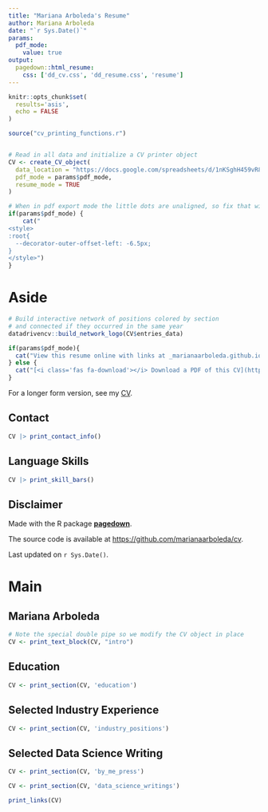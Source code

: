 ```yaml
---
title: "Mariana Arboleda's Resume"
author: Mariana Arboleda
date: "`r Sys.Date()`"
params:
  pdf_mode:
    value: true
output:
  pagedown::html_resume:
    css: ['dd_cv.css', 'dd_resume.css', 'resume']
---
```


```r
knitr::opts_chunk$set(
  results='asis', 
  echo = FALSE
)

source("cv_printing_functions.r")


# Read in all data and initialize a CV printer object
CV <- create_CV_object(
  data_location = "https://docs.google.com/spreadsheets/d/1nKSghH459vR8XqTpoaeLyIDUu1N9X5Q2aTX8JzpvDi8",
  pdf_mode = params$pdf_mode,
  resume_mode = TRUE
)

```


```r
# When in pdf export mode the little dots are unaligned, so fix that with some conditional CSS.
if(params$pdf_mode) {
    cat("
<style>
:root{
  --decorator-outer-offset-left: -6.5px;
}
</style>")
}
```


Aside
================================================================================


```r
# Build interactive network of positions colored by section
# and connected if they occurred in the same year
datadrivencv::build_network_logo(CV$entries_data)
```



```r
if(params$pdf_mode){
  cat("View this resume online with links at _marianaarboleda.github.io/cv/resume/_")
} else {
  cat("[<i class='fas fa-download'></i> Download a PDF of this CV](https://github.com/marianaarboleda/cv/raw/main/mariana_resume.pdf)")
}
```


For a longer form version, see my [CV](nickstrayer.me/cv/).

Contact {#contact}
--------------------------------------------------------------------------------

```r
CV |> print_contact_info()
```



Language Skills {#skills}
--------------------------------------------------------------------------------

```r
CV |> print_skill_bars()
```



Disclaimer {#disclaimer}
--------------------------------------------------------------------------------

Made with the R package [**pagedown**](https://github.com/rstudio/pagedown). 

The source code is available at [https://github.com/marianaarboleda/cv](https://github.com/marianaarboleda/cv).

Last updated on `r Sys.Date()`.



Main
================================================================================

Mariana Arboleda {#title}
--------------------------------------------------------------------------------

```r
# Note the special double pipe so we modify the CV object in place
CV <- print_text_block(CV, "intro") 
```



Education {data-icon=graduation-cap data-concise=true}
--------------------------------------------------------------------------------

```r
CV <- print_section(CV, 'education')
```


Selected Industry Experience {data-icon=suitcase data-concise=true}
--------------------------------------------------------------------------------


```r
CV <- print_section(CV, 'industry_positions')
```


Selected Data Science Writing {data-icon=chart-line data-concise=true}
--------------------------------------------------------------------------------

```r
CV <- print_section(CV, 'by_me_press')
```


```r
CV <- print_section(CV, 'data_science_writings')
```


```r
print_links(CV)
```

